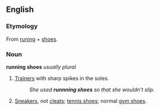 ==English==

===Etymology===
From [[run]]ing + [[shoes]].

===Noun===
'''running shoes''' ''usually plural''

# {{UK}} [[trainer|Trainers]] with sharp spikes in the soles.
#:''She used '''runnning shoes''' so that she wouldn't slip.''
# {{US}} [[sneakers|Sneakers]], not [[cleats]]; [[tennis shoes]]; normal [[gym shoes]].